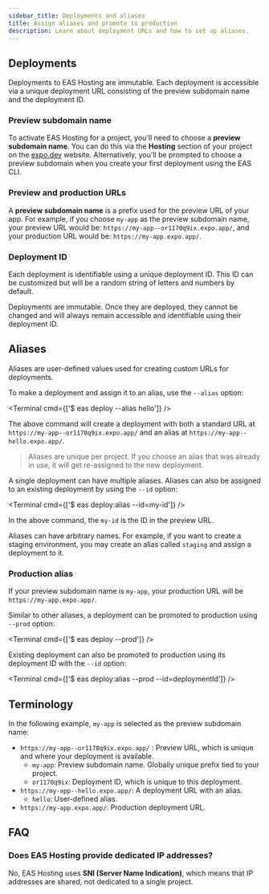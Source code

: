 ```yaml
---
sidebar_title: Deployments and aliases
title: Assign aliases and promote to production
description: Learn about deployment URLs and how to set up aliases.
---
```



## Deployments

Deployments to EAS Hosting are immutable. Each deployment is accessible via a unique deployment URL consisting of the preview subdomain name and the deployment ID.

### Preview subdomain name

To activate EAS Hosting for a project, you'll need to choose a **preview subdomain name**. You can do this via the **Hosting** section of your project on the [expo.dev](http://expo.dev) website. Alternatively, you'll be prompted to choose a preview subdomain when you create your first deployment using the EAS CLI.

### Preview and production URLs

A **preview subdomain name** is a prefix used for the preview URL of your app. For example, if you choose `my-app` as the preview subdomain name, your preview URL would be: `https://my-app--or1170q9ix.expo.app/`, and your production URL would be: `https://my-app.expo.app/`.

### Deployment ID

Each deployment is identifiable using a unique deployment ID. This ID can be customized but will be a random string of letters and numbers by default.

Deployments are immutable. Once they are deployed, they cannot be changed and will always remain accessible and identifiable using their deployment ID.

## Aliases

Aliases are user-defined values used for creating custom URLs for deployments.

To make a deployment and assign it to an alias, use the `--alias` option:

<Terminal cmd={['$ eas deploy --alias hello']} />

The above command will create a deployment with both a standard URL at `https://my-app--or1170q9ix.expo.app/` and an alias at `https://my-app--hello.expo.app/`.

> Aliases are unique per project. If you choose an alias that was already in use, it will get re-assigned to the new deployment.

A single deployment can have multiple aliases. Aliases can also be assigned to an existing deployment by using the `--id` option:

<Terminal cmd={['$ eas deploy:alias --id=my-id']} />

In the above command, the `my-id` is the ID in the preview URL.

Aliases can have arbitrary names. For example, if you want to create a staging environment, you may create an alias called `staging` and assign a deployment to it.

### Production alias

If your preview subdomain name is `my-app`, your production URL will be `https://my-app.expo.app/`.

Similar to other aliases, a deployment can be promoted to production using `--prod` option:

<Terminal cmd={['$ eas deploy --prod']} />

Existing deployment can also be promoted to production using its deployment ID with the `--id` option:

<Terminal cmd={['$ eas deploy:alias --prod --id=deploymentId']} />

## Terminology

In the following example, `my-app` is selected as the preview subdomain name:

- `https://my-app--or1170q9ix.expo.app/` : Preview URL, which is unique and where your deployment is available.
  - `my-app`: Preview subdomain name. Globally unique prefix tied to your project.
  - `or1170q9ix`: Deployment ID, which is unique to this deployment.
- `https://my-app--hello.expo.app/`: A deployment URL with an alias.
  - `hello`: User-defined alias.
- `https://my-app.expo.app/`: Production deployment URL.

## FAQ

### Does EAS Hosting provide dedicated IP addresses?

No, EAS Hosting uses **SNI (Server Name Indication)**, which means that IP addresses are shared, not dedicated to a single project.
